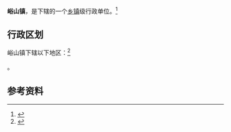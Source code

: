 {{中国乡级行政区|42/06/07/110/000}}

'''峪山镇'''，是{{PRC admin/fullname|42/06/07/110/000|3}}下辖的一个[[乡镇|乡镇]]级行政单位。<ref>{{PRC admin/ref sgc|{{PRC admin/parent|42/06/07/110/000}}}}</ref>

== 行政区划 ==

峪山镇下辖以下地区：<ref>{{PRC admin/ref sgc|42/06/07/110/000}}</ref>

{{PRC admin/children|42/06/07/110/000}}。

== 参考资料 ==

{{reflist}}

{{行政区划小作品}}
{{PRC admin/navcat|42/06/07/110/000}}